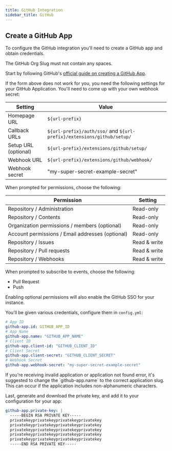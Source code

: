 ```yaml
---
title: GitHub Integration
sidebar_title: GitHub
---
```


## Create a GitHub App

To configure the GitHub integration you'll need to create a GitHub app and obtain credentials.

<Alert level="warning">
  The GitHub Org Slug must not contain any spaces.
</Alert>

<CreateGitHubAppForm url="https://github.com/organizations/:org/settings/apps/new?name=:org-Sentry-Integration&public=false&members=read&emails=read&administration=read&contents=read&issues=write&pull_requests=write&repository_hooks=write&url=:url-prefix&callback_url=:url-prefix%2Fauth%2Fsso%2F&setup_url=:url-prefix%2Fextensions%2Fgithub%2Fsetup%2F&webhook_url=:url-prefix%2Fextensions%2Fgithub%2Fwebhook%2F&events[]=push&events[]=pull_request&webhook_active=true" defaultOrg="your-organization" defaultUrlPrefix="https://your-sentry-url-prefix.com" />

Start by following GitHub's [official guide on creating a GitHub App](https://developer.github.com/apps/building-github-apps/creating-a-github-app/).

If the form above does not work for you, you need the following settings for your GitHub Application.
You'll need to come up with your own webhook secret:

| Setting                         | Value                                                                   |
| ------------------------------- | ----------------------------------------------------------------------- |
| Homepage URL                    | `${url-prefix}`                                                         |
| Callback URLs                   | `${url-prefix}/auth/sso/` and  `${url-prefix}/extensions/github/setup/` |
| Setup URL (optional)            | `${url-prefix}/extensions/github/setup/`                                |
| Webhook URL                     | `${url-prefix}/extensions/github/webhook/`                              |
| Webhook secret                  | "my-super-secret-example-secret"                                        |

When prompted for permissions, choose the following:

| Permission                                       | Setting      |
| ------------------------------------------------ | ------------ |
| Repository / Administration                      | Read-only    |
| Repository / Contents                            | Read-only    |
| Organization permissions / members (optional)    | Read-only    |
| Account permissions / Email addresses (optional) | Read-only    |
| Repository / Issues                              | Read & write |
| Repository / Pull requests                       | Read & write |
| Repository / Webhooks                            | Read & write |

When prompted to subscribe to events, choose the following:

 - Pull Request
 - Push

<Alert title="Trick">
  Enabling optional permissions will also enable the <Link to="/self-hosted/sso/#github-auth">GitHub SSO</Link> for your instance.
</Alert>

You'll be given various credentials, configure them in `config.yml`:

```yml
# App ID
github-app.id: GITHUB_APP_ID
# App Name
github-app.name: "GITHUB_APP_NAME"
# Client ID
github-app.client-id: "GITHUB_CLIENT_ID"
# Client Secret
github-app.client-secret: "GITHUB_CLIENT_SECRET"
# Webhook Secret
github-app.webhook-secret: "my-super-secret-example-secret"
```

<Alert title="Invalid Application Name">
  If you're receiving invalid application or application not found error, it's suggested to change the `github-app.name` to the correct application slug.
  This can occur if the application includes non-alphanumeric characters.
</Alert>

Last, generate and download the private key, and add it to your configuration for your app:

```yml
github-app.private-key: |
  -----BEGIN RSA PRIVATE KEY-----
  privatekeyprivatekeyprivatekeyprivatekey
  privatekeyprivatekeyprivatekeyprivatekey
  privatekeyprivatekeyprivatekeyprivatekey
  privatekeyprivatekeyprivatekeyprivatekey
  privatekeyprivatekeyprivatekeyprivatekey
  -----END RSA PRIVATE KEY-----
```
